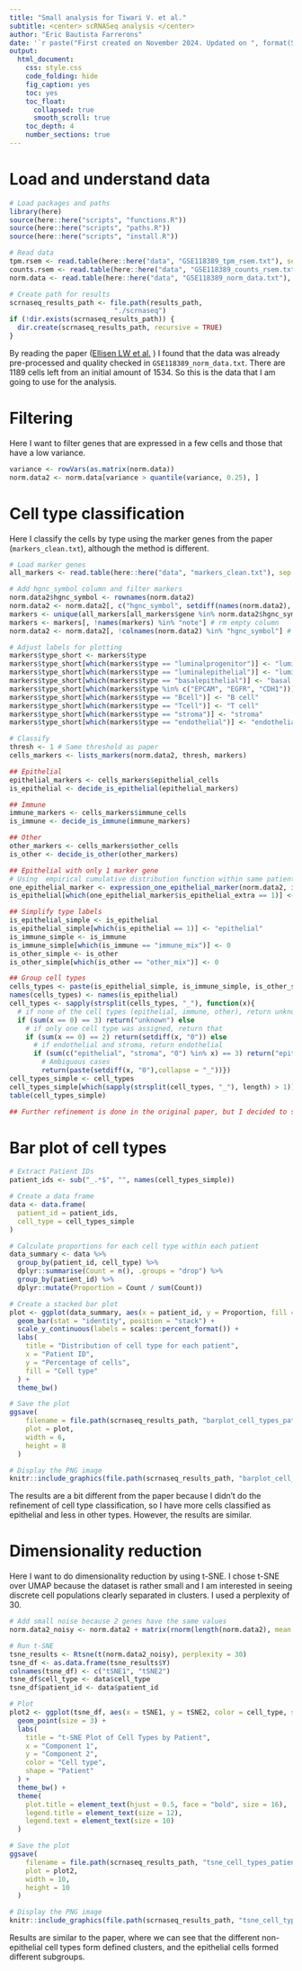 ```yaml
---
title: "Small analysis for Tiwari V. et al."
subtitle: <center> scRNASeq analysis </center>
author: "Eric Bautista Farrerons"
date: '`r paste("First created on November 2024. Updated on ", format(Sys.Date(), "%d %B %Y"))`'
output:
  html_document:
    css: style.css
    code_folding: hide
    fig_caption: yes
    toc: yes
    toc_float:
      collapsed: true
      smooth_scroll: true
    toc_depth: 4
    number_sections: true
---
```


# Load and understand data

```r
# Load packages and paths
library(here)
source(here::here("scripts", "functions.R"))
source(here::here("scripts", "paths.R"))
source(here::here("scripts", "install.R"))

# Read data
tpm.rsem <- read.table(here::here("data", "GSE118389_tpm_rsem.txt"), sep = "\t")
counts.rsem <- read.table(here::here("data", "GSE118389_counts_rsem.txt"), sep = "\t")
norm.data <- read.table(here::here("data", "GSE118389_norm_data.txt"), sep = "\t")

# Create path for results
scrnaseq_results_path <- file.path(results_path,
                          "./scrnaseq")
if (!dir.exists(scrnaseq_results_path)) {
  dir.create(scrnaseq_results_path, recursive = TRUE)
}
```

By reading the paper ([Ellisen LW et al.](https://pmc.ncbi.nlm.nih.gov/articles/PMC6123496/)
) I found that the data was already pre-processed and quality checked in `GSE118389_norm_data.txt`. There are 1189 cells left from an initial amount of 1534. So this is the data that I am going to use for the analysis.

# Filtering

Here I want to filter genes that are expressed in a few cells and those that have a low variance.

```r
variance <- rowVars(as.matrix(norm.data))
norm.data2 <- norm.data[variance > quantile(variance, 0.25), ]
```

# Cell type classification

Here I classify the cells by type using the marker genes from the paper (`markers_clean.txt`), although the method is different.

```r
# Load marker genes
all_markers <- read.table(here::here("data", "markers_clean.txt"), sep = "\t", header = TRUE, stringsAsFactors = FALSE)

# Add hgnc_symbol column and filter markers
norm.data2$hgnc_symbol <- rownames(norm.data2)
norm.data2 <- norm.data2[, c("hgnc_symbol", setdiff(names(norm.data2), "hgnc_symbol"))]
markers <- unique(all_markers[all_markers$gene %in% norm.data2$hgnc_symbol, ])
markers <- markers[, !names(markers) %in% "note"] # rm empty column
norm.data2 <- norm.data2[, !colnames(norm.data2) %in% "hgnc_symbol"] # rm hgnc_symbol column

# Adjust labels for plotting
markers$type_short <- markers$type
markers$type_short[which(markers$type == "luminalprogenitor")] <- "luminal progenitor"
markers$type_short[which(markers$type == "luminalepithelial")] <- "luminal epithelial"
markers$type_short[which(markers$type == "basalepithelial")] <- "basal epithelial"
markers$type_short[which(markers$type %in% c("EPCAM", "EGFR", "CDH1"))] <- "epithelial"
markers$type_short[which(markers$type == "Bcell")] <- "B cell"
markers$type_short[which(markers$type == "Tcell")] <- "T cell"
markers$type_short[which(markers$type == "stroma")] <- "stroma"
markers$type_short[which(markers$type == "endothelial")] <- "endothelial"

# Classify
thresh <- 1 # Same threshold as paper
cells_markers <- lists_markers(norm.data2, thresh, markers)

## Epithelial
epithelial_markers <- cells_markers$epithelial_cells
is_epithelial <- decide_is_epithelial(epithelial_markers)

## Immune
immune_markers <- cells_markers$immune_cells
is_immune <- decide_is_immune(immune_markers)

## Other
other_markers <- cells_markers$other_cells
is_other <- decide_is_other(other_markers)

## Epithelial with only 1 marker gene
# Using  empirical cumulative distribution function within same patient
one_epithelial_marker <- expression_one_epithelial_marker(norm.data2, is_epithelial, epithelial_markers, "pats", 0.5)
is_epithelial[which(one_epithelial_marker$is_epithelial_extra == 1)] <- 1

## Simplify type labels
is_epithelial_simple <- is_epithelial
is_epithelial_simple[which(is_epithelial == 1)] <- "epithelial"
is_immune_simple <- is_immune
is_immune_simple[which(is_immune == "immune_mix")] <- 0
is_other_simple <- is_other
is_other_simple[which(is_other == "other_mix")] <- 0

## Group cell types
cells_types <- paste(is_epithelial_simple, is_immune_simple, is_other_simple, sep = "_")
names(cells_types) <- names(is_epithelial)
cell_types <- sapply(strsplit(cells_types, "_"), function(x){
  # if none of the cell types (epithelial, immune, other), return unknown
  if (sum(x == 0) == 3) return("unknown") else 
    # if only one cell type was assigned, return that
    if (sum(x == 0) == 2) return(setdiff(x, "0")) else
      # if endothelial and stroma, return endothelial
      if (sum(c("epithelial", "stroma", "0") %in% x) == 3) return("epithelial") else
        # Ambiguous cases
        return(paste(setdiff(x, "0"),collapse = "_"))})
cell_types_simple <- cell_types
cell_types_simple[which(sapply(strsplit(cell_types, "_"), length) > 1)] <- "unknown"
table(cell_types_simple)

## Further refinement is done in the original paper, but I decided to stop here
```

# Bar plot of cell types

```r
# Extract Patient IDs
patient_ids <- sub("_.*$", "", names(cell_types_simple))

# Create a data frame
data <- data.frame(
  patient_id = patient_ids,
  cell_type = cell_types_simple
)

# Calculate proportions for each cell type within each patient
data_summary <- data %>%
  group_by(patient_id, cell_type) %>%
  dplyr::summarise(Count = n(), .groups = "drop") %>%
  group_by(patient_id) %>%
  dplyr::mutate(Proportion = Count / sum(Count))

# Create a stacked bar plot
plot <- ggplot(data_summary, aes(x = patient_id, y = Proportion, fill = cell_type)) +
  geom_bar(stat = "identity", position = "stack") +
  scale_y_continuous(labels = scales::percent_format()) +
  labs(
    title = "Distribution of cell type for each patient",
    x = "Patient ID",
    y = "Percentage of cells",
    fill = "Cell type"
  ) +
  theme_bw()

# Save the plot
ggsave(
    filename = file.path(scrnaseq_results_path, "barplot_cell_types_patients.png"),
    plot = plot,
    width = 6,
    height = 8
  )

# Display the PNG image
knitr::include_graphics(file.path(scrnaseq_results_path, "barplot_cell_types_patients.png"))
```

The results are a bit different from the paper because I didn't do the refinement of cell type classification, so I have more cells classified as epithelial and less in other types. However, the results are similar.

# Dimensionality reduction

Here I want to do dimensionality reduction by using t-SNE. I chose t-SNE over UMAP because the dataset is rather small and I am interested in seeing discrete cell populations clearly separated in clusters. I used a perplexity of 30.

```r
# Add small noise because 2 genes have the same values
norm.data2_noisy <- norm.data2 + matrix(rnorm(length(norm.data2), mean = 0, sd = 1e-6), nrow = nrow(norm.data2))

# Run t-SNE
tsne_results <- Rtsne(t(norm.data2_noisy), perplexity = 30)
tsne_df <- as.data.frame(tsne_results$Y)
colnames(tsne_df) <- c("tSNE1", "tSNE2")
tsne_df$cell_type <- data$cell_type
tsne_df$patient_id <- data$patient_id

# Plot
plot2 <- ggplot(tsne_df, aes(x = tSNE1, y = tSNE2, color = cell_type, shape = patient_id)) +
  geom_point(size = 3) +
  labs(
    title = "t-SNE Plot of Cell Types by Patient",
    x = "Component 1",
    y = "Component 2",
    color = "Cell type",
    shape = "Patient"
  ) +
  theme_bw() +
  theme(
    plot.title = element_text(hjust = 0.5, face = "bold", size = 16),
    legend.title = element_text(size = 12),
    legend.text = element_text(size = 10)
  )

# Save the plot
ggsave(
    filename = file.path(scrnaseq_results_path, "tsne_cell_types_patients.png"),
    plot = plot2,
    width = 10,
    height = 10
  )

# Display the PNG image
knitr::include_graphics(file.path(scrnaseq_results_path, "tsne_cell_types_patients.png"))
```

Results are similar to the paper, where we can see that the different non-epithelial cell types form defined clusters, and the epithelial cells formed different subgroups.